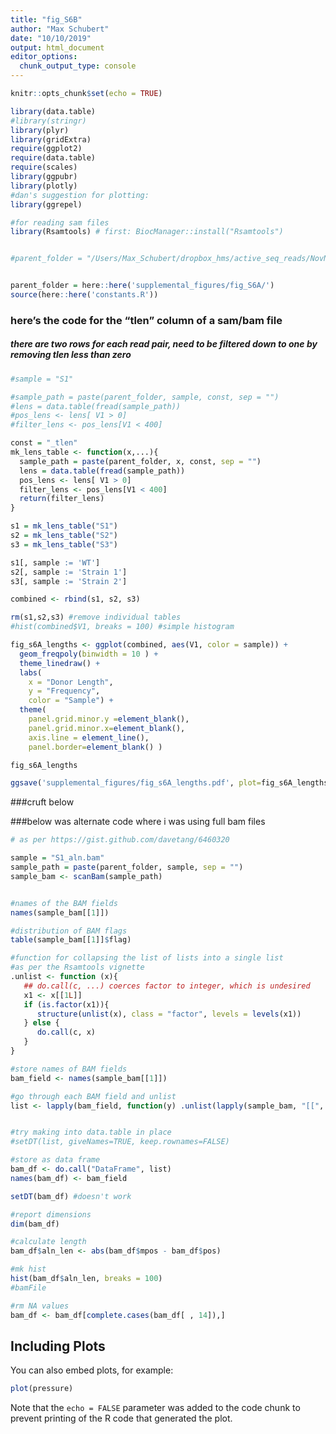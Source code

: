 ```yaml
---
title: "fig_S6B"
author: "Max Schubert"
date: "10/10/2019"
output: html_document
editor_options: 
  chunk_output_type: console
---
```


```r
knitr::opts_chunk$set(echo = TRUE)

library(data.table)
#library(stringr)
library(plyr)
library(gridExtra)
require(ggplot2)
require(data.table)
require(scales)
library(ggpubr)
library(plotly)
#dan's suggestion for plotting:
library(ggrepel)

#for reading sam files
library(Rsamtools) # first: BiocManager::install("Rsamtools")


#parent_folder = "/Users/Max_Schubert/dropbox_hms/active_seq_reads/NovNextseq_again/FC_04398/Unaligned_1234_PF_mm1/Data/sam_without_pear/" #temporary, will relocate to git here::here('fig_4x'


parent_folder = here::here('supplemental_figures/fig_S6A/')
source(here::here('constants.R'))
```

### here's the code for the "tlen" column of a sam/bam file
##### there are two rows for each read pair, need to be filtered down to one by removing tlen less than zero

```r
#sample = "S1"

#sample_path = paste(parent_folder, sample, const, sep = "")
#lens = data.table(fread(sample_path))
#pos_lens <- lens[ V1 > 0]
#filter_lens <- pos_lens[V1 < 400]

const = "_tlen"
mk_lens_table <- function(x,...){
  sample_path = paste(parent_folder, x, const, sep = "")
  lens = data.table(fread(sample_path))
  pos_lens <- lens[ V1 > 0]
  filter_lens <- pos_lens[V1 < 400]
  return(filter_lens)
}

s1 = mk_lens_table("S1")
s2 = mk_lens_table("S2")
s3 = mk_lens_table("S3")

s1[, sample := 'WT']
s2[, sample := 'Strain 1']
s3[, sample := 'Strain 2']

combined <- rbind(s1, s2, s3)

rm(s1,s2,s3) #remove individual tables
#hist(combined$V1, breaks = 100) #simple histogram
```

```r

fig_s6A_lengths <- ggplot(combined, aes(V1, color = sample)) +
  geom_freqpoly(binwidth = 10 ) + 
  theme_linedraw() +
  labs(
    x = "Donor Length",
    y = "Frequency",
    color = "Sample") +
  theme(
    panel.grid.minor.y =element_blank(),
    panel.grid.minor.x=element_blank(),
    axis.line = element_line(),
    panel.border=element_blank() )

fig_s6A_lengths

ggsave('supplemental_figures/fig_s6A_lengths.pdf', plot=fig_s6A_lengths, width=4, height=3, units='in', dpi=300, useDingbats = FALSE)

```


###cruft below



###below was alternate code where i was using full bam files
```r

# as per https://gist.github.com/davetang/6460320

sample = "S1_aln.bam"
sample_path = paste(parent_folder, sample, sep = "")
sample_bam <- scanBam(sample_path)


#names of the BAM fields
names(sample_bam[[1]])

#distribution of BAM flags
table(sample_bam[[1]]$flag)

#function for collapsing the list of lists into a single list
#as per the Rsamtools vignette
.unlist <- function (x){
   ## do.call(c, ...) coerces factor to integer, which is undesired
   x1 <- x[[1L]]
   if (is.factor(x1)){
      structure(unlist(x), class = "factor", levels = levels(x1))
   } else {
      do.call(c, x)
   }
}

#store names of BAM fields
bam_field <- names(sample_bam[[1]])

#go through each BAM field and unlist
list <- lapply(bam_field, function(y) .unlist(lapply(sample_bam, "[[", y)))


#try making into data.table in place
#setDT(list, giveNames=TRUE, keep.rownames=FALSE)

#store as data frame
bam_df <- do.call("DataFrame", list)
names(bam_df) <- bam_field

setDT(bam_df) #doesn't work

#report dimensions
dim(bam_df)

#calculate length
bam_df$aln_len <- abs(bam_df$mpos - bam_df$pos)

#mk hist
hist(bam_df$aln_len, breaks = 100)
#bamFile

#rm NA values
bam_df <- bam_df[complete.cases(bam_df[ , 14]),]

```

## Including Plots

You can also embed plots, for example:

```r
plot(pressure)
```

Note that the `echo = FALSE` parameter was added to the code chunk to prevent printing of the R code that generated the plot.
